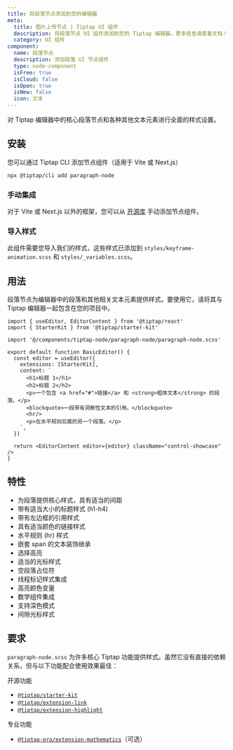 ```yaml
---
title: 将段落节点添加到您的编辑器
meta:
  title: 图片上传节点 | Tiptap UI 组件
  description: 将段落节点 UI 组件添加到您的 Tiptap 编辑器。更多信息请查看文档！
  category: UI 组件
component:
  name: 段落节点
  description: 添加段落 UI 节点组件
  type: node-component
  isFree: true
  isCloud: false
  isOpen: true
  isNew: false
  icon: 文本
---
```



对 Tiptap 编辑器中的核心段落节点和各种其他文本元素进行全面的样式设置。

<CodeDemo isScrollable src="https://template.tiptap.dev/preview/tiptap-node/paragraph-node" />

## 安装
您可以通过 Tiptap CLI 添加节点组件（适用于 Vite 或 Next.js）

```bash
npx @tiptap/cli add paragraph-node
```

### 手动集成
对于 Vite 或 Next.js 以外的框架，您可以从 [开源库](https://github.com/ueberdosis/tiptap-ui-components/tree/main/apps/web/src/components/tiptap-node/paragraph-node) 手动添加节点组件。

### 导入样式

此组件需要您导入我们的样式，这些样式已添加到 `styles/keyframe-animation.scss` 和 `styles/_variables.scss`。

## 用法

段落节点为编辑器中的段落和其他相关文本元素提供样式。要使用它，请将其与 Tiptap 编辑器一起包含在您的项目中。

```tsx
import { useEditor, EditorContent } from '@tiptap/react'
import { StarterKit } from '@tiptap/starter-kit'

import '@/components/tiptap-node/paragraph-node/paragraph-node.scss'

export default function BasicEditor() {
  const editor = useEditor({
    extensions: [StarterKit],
    content: `
      <h1>标题 1</h1>
      <h2>标题 2</h2>
      <p>一个包含 <a href="#">链接</a> 和 <strong>粗体文本</strong> 的段落。</p>
      <blockquote>一段带有洞察性文本的引用。</blockquote>
      <hr/>
      <p>在水平规则后面的另一个段落。</p>
    `,
  })

  return <EditorContent editor={editor} className="control-showcase" />
}
```

## 特性

- 为段落提供核心样式，具有适当的间距
- 带有适当大小的标题样式 (h1-h4)
- 带有左边框的引用样式
- 具有适当颜色的链接样式
- 水平规则 (hr) 样式
- 嵌套 span 的文本装饰继承
- 选择高亮
- 适当的光标样式
- 空段落占位符
- 线程标记样式集成
- 高亮颜色变量
- 数学组件集成
- 支持深色模式
- 间隙光标样式

## 要求

`paragraph-node.scss` 为许多核心 Tiptap 功能提供样式。虽然它没有直接的依赖关系，但与以下功能配合使用效果最佳：

开源功能

- [`@tiptap/starter-kit`](/editor/extensions/functionality/starterkit)
- [`@tiptap/extension-link`](/editor/extensions/marks/link)
- [`@tiptap/extension-highlight`](/editor/extensions/marks/highlight)

专业功能

- [`@tiptap-pro/extension-mathematics`](/editor/extensions/functionality/mathematics)（可选）